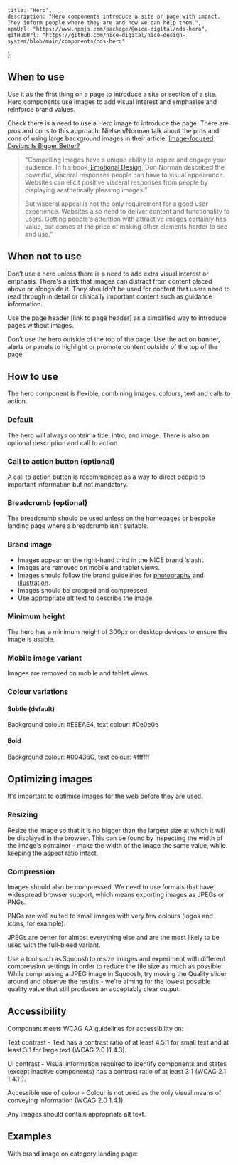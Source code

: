 
	title: "Hero",
	description: "Hero components introduce a site or page with impact. They inform people where they are and how we can help them.",
	npmUrl: "https://www.npmjs.com/package/@nice-digital/nds-hero",
	gitHubUrl: "https://github.com/nice-digital/nice-design-system/blob/main/components/nds-hero"
};

<Screenshot image="hero-1.png" alt="Screenshot of the hero component" />

## When to use

Use it as the first thing on a page to introduce a site or section of a site. Hero components use images to add visual interest and emphasise and reinforce brand values.

Check there is a need to use a Hero image to introduce the page. There are pros and cons to this approach. Nielsen/Norman talk about the pros and cons of using large background images in their article: [Image-focused Design: Is Bigger Better?](https://www.nngroup.com/articles/image-focused-design/)

> “Compelling images have a unique ability to inspire and engage your audience. In his book,[ Emotional Design](https://www.nngroup.com/books/emotional-design/), Don Norman described the powerful, visceral responses people can have to visual appearance. Websites can elicit positive visceral responses from people by displaying aesthetically pleasing images.”
>
> But visceral appeal is not the only requirement for a good user experience. Websites also need to deliver content and functionality to users. Getting people's attention with attractive images certainly has value, but comes at the price of making other elements harder to see and use.”

## When not to use

Don’t use a hero unless there is a need to add extra visual interest or emphasis. There's a risk that images can distract from content placed above or alongside it. They shouldn't be used for content that users need to read through in detail or clinically important content such as guidance information.

Use the page header [link to page header] as a simplified way to introduce pages without images.

Don’t use the hero outside of the top of the page. Use the action banner, alerts or panels to highlight or promote content outside of the top of the page.

## How to use

The hero component is flexible, combining images, colours, text and calls to action.

### Default

The hero will always contain a title, intro, and image.  There is also an optional description and call to action.

<Screenshot image="hero-2.png" alt="Screenshot of the default hero component" />

### Call to action button (optional)

A call to action button is recommended as a way to direct people to important information but not mandatory.

<Screenshot image="hero-3.png" alt="Screenshot of the hero component with a CTA" />

### Breadcrumb (optional)

The breadcrumb should be used unless on the homepages or bespoke landing page where a breadcrumb isn’t suitable.

### Brand image

<Screenshot image="hero-4.png" alt="Screenshot of the hero component with a brand image" />

- Images appear on the right-hand third in the NICE brand ‘slash’.
- Images are removed on mobile and tablet views.
- Images should follow the brand guidelines for [photography](https://indepth.nice.org.uk/photography/index.html) and [illustration](https://indepth.nice.org.uk/illustration/index.html).
- Images should be cropped and compressed.
- Use appropriate alt text to describe the image.

### Minimum height

The hero has a minimum height of 300px on desktop devices to ensure the image is usable.

### Mobile image variant

Images are removed on mobile and tablet views.

<Screenshot image="hero-5.png" alt="Screenshot of the hero component on mobile" />

### Colour variations

#### Subtle (default)

Background colour: #EEEAE4, text colour: #0e0e0e

<Screenshot image="hero-3.png" alt="Screenshot of the hero component using the subtle colour variation" />

#### Bold

Background colour: #00436C, text colour: #ffffff

<Screenshot image="hero-6.png" alt="Screenshot of the hero component using the bold colour variation" />

## Optimizing images

It's important to optimise images for the web before they are used.

### Resizing

Resize the image so that it is no bigger than the largest size at which it will be displayed in the browser. This can be found by inspecting the width of the image's container - make the width of the image the same value, while keeping the aspect ratio intact.

### Compression

Images should also be compressed. We need to use formats that have widespread browser support, which means exporting images as JPEGs or PNGs.

PNGs are well suited to small images with very few colours (logos and icons, for example).

JPEGs are better for almost everything else and are the most likely to be used with the full-bleed variant.

Use a tool such as Squoosh to resize images and experiment with different compression settings in order to reduce the file size as much as possible. While compressing a JPEG image in Squoosh, try moving the Quality slider around and observe the results - we're aiming for the lowest possible quality value that still produces an acceptably clear output.

## Accessibility

Component meets WCAG AA guidelines for accessibility on:

Text contrast - Text has a contrast ratio of at least 4.5:1 for small text and at least 3:1 for large text (WCAG 2.0 )1.4.3).

UI contrast - Visual information required to identify components and states (except inactive components) has a contrast ratio of at least 3:1 (WCAG 2.1 1.4.11).

Accessible use of colour - Colour is not used as the only visual means of conveying information (WCAG 2.0 1.4.1).

Any images should contain appropriate alt text.

## Examples

With brand image on category landing page:

<Screenshot image="hero-7.png" alt="Screenshot of the hero component using a brand image on the category landing page" />

